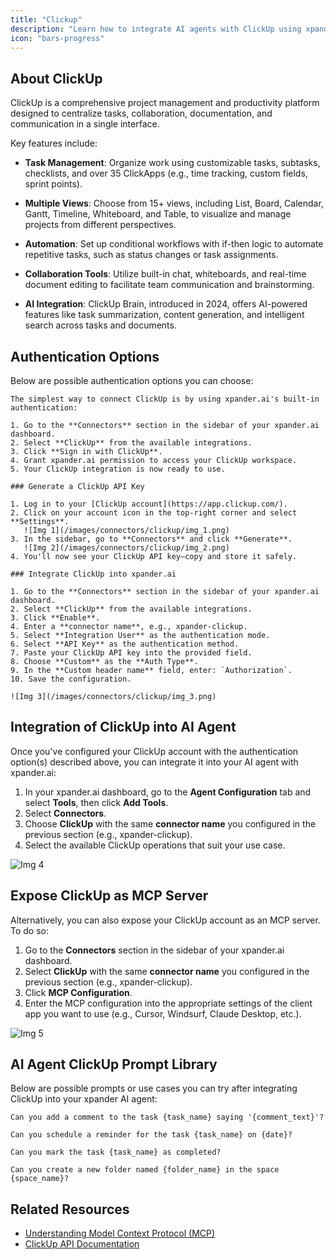 ```yaml
---
title: "Clickup"
description: "Learn how to integrate AI agents with ClickUp using xpander.ai. Create automated workflows that leverage AI to streamline task management, generate smart task summaries, and boost team productivity."
icon: "bars-progress"
---
```


## About ClickUp

ClickUp is a comprehensive project management and productivity platform designed to centralize tasks, collaboration, documentation, and communication in a single interface.

Key features include:

- **Task Management**: Organize work using customizable tasks, subtasks, checklists, and over 35 ClickApps (e.g., time tracking, custom fields, sprint points).

- **Multiple Views**: Choose from 15+ views, including List, Board, Calendar, Gantt, Timeline, Whiteboard, and Table, to visualize and manage projects from different perspectives.

- **Automation**: Set up conditional workflows with if-then logic to automate repetitive tasks, such as status changes or task assignments.

- **Collaboration Tools**: Utilize built-in chat, whiteboards, and real-time document editing to facilitate team communication and brainstorming.

- **AI Integration**: ClickUp Brain, introduced in 2024, offers AI-powered features like task summarization, content generation, and intelligent search across tasks and documents.


## Authentication Options

Below are possible authentication options you can choose:

<Tabs>

  <Tab title="Built-in xpander.ai Auth">

    The simplest way to connect ClickUp is by using xpander.ai's built-in authentication:

    1. Go to the **Connectors** section in the sidebar of your xpander.ai dashboard.  
    2. Select **ClickUp** from the available integrations.  
    3. Click **Sign in with ClickUp**.  
    4. Grant xpander.ai permission to access your ClickUp workspace.  
    5. Your ClickUp integration is now ready to use.

  </Tab>

  <Tab title="API Access">

    ### Generate a ClickUp API Key

    1. Log in to your [ClickUp account](https://app.clickup.com/).  
    2. Click on your account icon in the top-right corner and select **Settings**.  
       ![Img 1](/images/connectors/clickup/img_1.png)
    3. In the sidebar, go to **Connectors** and click **Generate**.  
       ![Img 2](/images/connectors/clickup/img_2.png)
    4. You'll now see your ClickUp API key—copy and store it safely.

    ### Integrate ClickUp into xpander.ai

    1. Go to the **Connectors** section in the sidebar of your xpander.ai dashboard.  
    2. Select **ClickUp** from the available integrations.  
    3. Click **Enable**.  
    4. Enter a **connector name**, e.g., xpander-clickup. 
    5. Select **Integration User** as the authentication mode. 
    6. Select **API Key** as the authentication method.    
    7. Paste your ClickUp API key into the provided field.  
    8. Choose **Custom** as the **Auth Type**.  
    9. In the **Custom header name** field, enter: `Authorization`.  
    10. Save the configuration.

    ![Img 3](/images/connectors/clickup/img_3.png)

  </Tab>
</Tabs>

## Integration of ClickUp into AI Agent

Once you've configured your ClickUp account with the authentication option(s) described above, you can integrate it into your AI agent with xpander.ai:

1. In your xpander.ai dashboard, go to the **Agent Configuration** tab and select **Tools**, then click **Add Tools**. 
2. Select **Connectors**.  
3. Choose **ClickUp** with the same **connector name** you configured in the previous section (e.g., xpander-clickup).  
4. Select the available ClickUp operations that suit your use case.  

![Img 4](/images/connectors/clickup/img_4.png)

## Expose ClickUp as MCP Server

Alternatively, you can also expose your ClickUp account as an MCP server. To do so:

1. Go to the **Connectors** section in the sidebar of your xpander.ai dashboard.  
2. Select **ClickUp** with the same **connector name** you configured in the previous section (e.g., xpander-clickup).  
3. Click **MCP Configuration**.  
4. Enter the MCP configuration into the appropriate settings of the client app you want to use (e.g., Cursor, Windsurf, Claude Desktop, etc.).

![Img 5](/images/connectors/clickup/img_5.png)

## AI Agent ClickUp Prompt Library

Below are possible prompts or use cases you can try after integrating ClickUp into your xpander AI agent:

```
Can you add a comment to the task {task_name} saying '{comment_text}'?
```

````
Can you schedule a reminder for the task {task_name} on {date}?
````

```
Can you mark the task {task_name} as completed?
```

```
Can you create a new folder named {folder_name} in the space {space_name}?
```

## Related Resources

- [Understanding Model Context Protocol (MCP)](/user-guide/backend-configuration/connectors)
- [ClickUp API Documentation](https://developer.clickup.com/reference/)